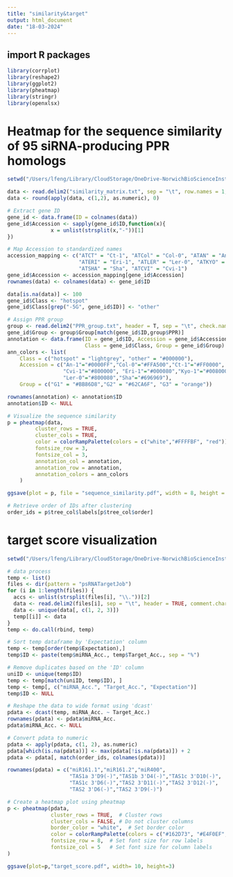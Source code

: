 ```yaml
---
title: "similarity&target"
output: html_document
date: "18-03-2024"
---
```


## import R packages

```r
library(corrplot)
library(reshape2)
library(ggplot2)
library(pheatmap)
library(stringr)
library(openxlsx)
```


# Heatmap for the sequence similarity of 95 siRNA-producing PPR homologs


```r

setwd("/Users/lfeng/Library/CloudStorage/OneDrive-NorwichBioScienceInstitutes/01.projects/01.PPRsiRNA/02.ath8acc/script/02.Fig.2/01.seq_similarity")

data <- read.delim2("similarity_matrix.txt", sep = "\t", row.names = 1, header = T, check.names = F)
data <- round(apply(data, c(1,2), as.numeric), 0)

# Extract gene ID
gene_id <- data.frame(ID = colnames(data))
gene_id$Accession <- sapply(gene_id$ID,function(x){
              x = unlist(strsplit(x,"-"))[1]
})

# Map Accession to standardized names
accession_mapping <- c("ATCT" = "Ct-1", "ATCol" = "Col-0", "ATAN" = "An-1", 
                       "ATERI" = "Eri-1", "ATLER" = "Ler-0", "ATKYO" = "Kyo-1", 
                       "ATSHA" = "Sha", "ATCVI" = "Cvi-1")
gene_id$Accession <- accession_mapping[gene_id$Accession]
rownames(data) <- colnames(data) <- gene_id$ID

data[is.na(data)] <- 100
gene_id$Class <- "hotspot"
gene_id$Class[grep("-5G", gene_id$ID)] <- "other"

# Assign PPR group 
group <- read.delim2("PPR_group.txt", header = T, sep = "\t", check.names = TRUE)
gene_id$Group <- group$Group[match(gene_id$ID,group$PPR)]
annotation <- data.frame(ID = gene_id$ID, Accession = gene_id$Accession, 
                         Class = gene_id$Class, Group = gene_id$Group)
ann_colors <- list(
    Class = c("hotspot" = "lightgrey", "other" = "#000000"),
    Accession = c("An-1"="#0000FF","Col-0"="#FFA500","Ct-1"="#FF0000",
                  "Cvi-1"="#800000", "Eri-1"="#000080","Kyo-1"="#008000",
                  "Ler-0"="#800080","Sha"="#696969"),
    Group = c("G1" = "#BB86D8","G2" = "#62CA6F", "G3" = "orange"))

rownames(annotation) <- annotation$ID
annotation$ID <- NULL

# Visualize the sequence similarity
p = pheatmap(data,
         cluster_rows = TRUE,
         cluster_cols = TRUE,
         color = colorRampPalette(colors = c("white","#FFFFBF", "red"))(100),
         fontsize_row = 3,
         fontsize_col = 3,
         annotation_col = annotation, 
         annotation_row = annotation, 
         annotation_colors = ann_colors
    ) 

ggsave(plot = p, file = "sequence_similarity.pdf", width = 8, height = 6)

# Retrieve order of IDs after clustering
order_ids = p$tree_col$labels[p$tree_col$order]
```


# target score visualization


```r

setwd("/Users/lfeng/Library/CloudStorage/OneDrive-NorwichBioScienceInstitutes/01.projects/01.PPRsiRNA/02.ath8acc/script/02.Fig.2/02.target_score/")

# data process
temp <- list()
files <- dir(pattern = "psRNATargetJob")
for (i in 1:length(files)) {
  accs <- unlist(strsplit(files[i], "\\."))[2]
  data <- read.delim2(files[i], sep = "\t", header = TRUE, comment.char = "#", check.names = FALSE)
  data <- unique(data[, c(1, 2, 3)])
  temp[[i]] <- data
}
temp <- do.call(rbind, temp)

# Sort temp dataframe by 'Expectation' column
temp <- temp[order(temp$Expectation),]
temp$ID <- paste(temp$miRNA_Acc., temp$Target_Acc., sep = "%")

# Remove duplicates based on the 'ID' column
uniID <- unique(temp$ID)
temp <- temp[match(uniID, temp$ID), ]
temp <- temp[, c("miRNA_Acc.", "Target_Acc.", "Expectation")]
temp$ID <- NULL

# Reshape the data to wide format using 'dcast'
pdata <- dcast(temp, miRNA_Acc. ~ Target_Acc.)
rownames(pdata) <- pdata$miRNA_Acc.
pdata$miRNA_Acc. <- NULL

# Convert pdata to numeric 
pdata <- apply(pdata, c(1, 2), as.numeric)
pdata[which(is.na(pdata))] <- max(pdata[!is.na(pdata)]) + 2
pdata <- pdata[, match(order_ids, colnames(pdata))]

rownames(pdata) = c("miR161.1","miR161.2","miR400",
                    "TAS1a 3'D9(-)","TAS1b 3'D4(-)","TAS1c 3'D10(-)",
                    "TAS1c 3'D6(-)","TAS2 3'D11(-)","TAS2 3'D12(-)",
                    "TAS2 3'D6(-)","TAS2 3'D9(-)")

# Create a heatmap plot using pheatmap
p <- pheatmap(pdata,
              cluster_rows = TRUE,  # Cluster rows
              cluster_cols = FALSE, # Do not cluster columns
              border_color = "white",  # Set border color
              color = colorRampPalette(colors = c("#162D73", "#E4F0EF", "white"))(100),  # Set color palette
              fontsize_row = 8,  # Set font size for row labels
              fontsize_col = 5   # Set font size for column labels
)

ggsave(plot=p,"target_score.pdf", width= 10, height=3)


```